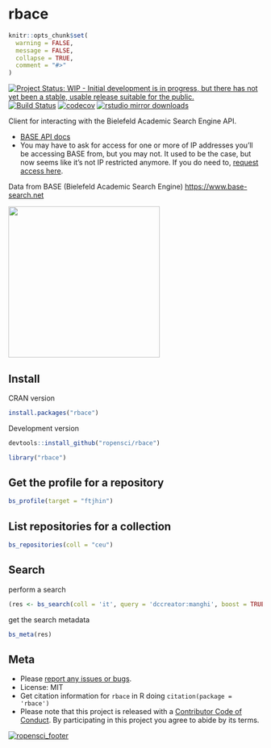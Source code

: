 rbace
=====

```r
knitr::opts_chunk$set(
  warning = FALSE,
  message = FALSE,
  collapse = TRUE,
  comment = "#>"
)
```

[![Project Status: WIP - Initial development is in progress, but there has not yet been a stable, usable release suitable for the public.](https://www.repostatus.org/badges/latest/wip.svg)](https://www.repostatus.org/#wip)
[![Build Status](https://travis-ci.org/ropensci/rbace.svg?branch=master)](https://travis-ci.org/ropensci/rbace)
[![codecov](https://codecov.io/gh/ropensci/rbace/branch/master/graph/badge.svg)](https://codecov.io/gh/ropensci/rbace)
[![rstudio mirror downloads](https://cranlogs.r-pkg.org/badges/rbace)](https://github.com/metacran/cranlogs.app)


Client for interacting with the Bielefeld Academic Search Engine API.

* [BASE API docs][docs]
* You may have to ask for access for one or more of IP addresses you'll be accessing BASE from, but you may not. It used to be the case, but now seems like it's not IP restricted anymore. If you do need to, [request access here][token].

Data from BASE (Bielefeld Academic Search Engine) <https://www.base-search.net>

[<img src="inst/img/BASE_search_engine_logo.svg.png" width="300">](https://www.base-search.net)

## Install

CRAN version

```r
install.packages("rbace")
```

Development version

```r
devtools::install_github("ropensci/rbace")
```

```r
library("rbace")
```

## Get the profile for a repository


```r
bs_profile(target = "ftjhin")
```

## List repositories for a collection


```r
bs_repositories(coll = "ceu")
```

## Search

perform a search

```r
(res <- bs_search(coll = 'it', query = 'dccreator:manghi', boost = TRUE))
```

get the search metadata

```r
bs_meta(res)
```


## Meta

* Please [report any issues or bugs](https://github.com/ropensci/rbace/issues).
* License: MIT
* Get citation information for `rbace` in R doing `citation(package = 'rbace')`
* Please note that this project is released with a [Contributor Code of Conduct][coc].
By participating in this project you agree to abide by its terms.

[![ropensci_footer](https://ropensci.org/public_images/github_footer.png)](https://ropensci.org)

[docs]: https://www.base-search.net/about/download/base_interface.pdf
[token]: https://www.base-search.net/about/en/contact.php
[coc]: https://github.com/ropensci/rbace/blob/master/CODE_OF_CONDUCT.md
